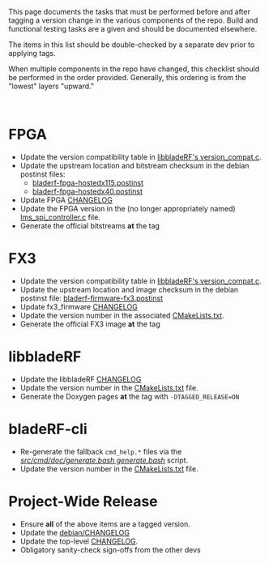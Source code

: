 This page documents the tasks that must be performed before and after tagging a version change in the various components of the repo.  Build and functional testing tasks are a given and should be documented elsewhere.

The items in this list should be double-checked by a separate dev prior to applying tags.

When multiple components in the repo have changed, this checklist should be performed in the order provided. Generally, this ordering is from the "lowest" layers "upward."

<br>

= FPGA =
* Update the version compatibility table in [https://github.com/Nuand/bladeRF/blob/dddc72f1c6c15ceeb73250daeba07515ff4a7e6f/host/libraries/libbladeRF/src/version_compat.c#L30 libbladeRF's version_compat.c ].
* Update the upstream location and bitstream checksum in the debian postinst files:
** [https://github.com/Nuand/bladeRF/blob/dddc72f1c6c15ceeb73250daeba07515ff4a7e6f/debian/bladerf-fpga-hostedx115.postinst bladerf-fpga-hostedx115.postinst]
** [https://github.com/Nuand/bladeRF/blob/dddc72f1c6c15ceeb73250daeba07515ff4a7e6f/debian/bladerf-fpga-hostedx115.postinst bladerf-fpga-hostedx40.postinst]
* Update FPGA [https://github.com/Nuand/bladeRF/blob/dddc72f1c6c15ceeb73250daeba07515ff4a7e6f/hdl/CHANGELOG CHANGELOG]
* Update the FPGA version in the (no longer appropriately named) [https://github.com/Nuand/bladeRF/blob/dddc72f1c6c15ceeb73250daeba07515ff4a7e6f/hdl/fpga/ip/altera/nios_system/software/lms_spi_controller/lms_spi_controller.c#L48 lms_spi_controller.c] file.
* Generate the official bitstreams '''at''' the tag

= FX3 =
* Update the version compatibility table in [https://github.com/Nuand/bladeRF/blob/dddc72f1c6c15ceeb73250daeba07515ff4a7e6f/host/libraries/libbladeRF/src/version_compat.c#L30 libbladeRF's version_compat.c ].
* Update the upstream location and image checksum in the debian postinst file: [https://github.com/Nuand/bladeRF/blob/dddc72f1c6c15ceeb73250daeba07515ff4a7e6f/debian/bladerf-firmware-fx3.postinst bladerf-firmware-fx3.postinst]
* Update fx3_firmware [https://github.com/Nuand/bladeRF/blob/dddc72f1c6c15ceeb73250daeba07515ff4a7e6f/fx3_firmware/CHANGELOG CHANGELOG]
* Update the version number in the associated [https://github.com/Nuand/bladeRF/blob/dddc72f1c6c15ceeb73250daeba07515ff4a7e6f/fx3_firmware/CMakeLists.txt#L4 CMakeLists.txt].
* Generate the official FX3 image '''at''' the tag

= libbladeRF =
* Update the libbladeRF [https://github.com/Nuand/bladeRF/blob/dddc72f1c6c15ceeb73250daeba07515ff4a7e6f/host/libraries/libbladeRF/CHANGELOG CHANGELOG]
* Update the version number in the [https://github.com/Nuand/bladeRF/blob/dddc72f1c6c15ceeb73250daeba07515ff4a7e6f/host/libraries/libbladeRF/CMakeLists.txt#L24 CMakeLists.txt] file.
* Generate the Doxygen pages '''at''' the tag with <code>-DTAGGED_RELEASE=ON</code>

= bladeRF-cli =
* Re-generate the fallback <code>cmd_help.*</code> files via the ''[https://github.com/Nuand/bladeRF/tree/dddc72f1c6c15ceeb73250daeba07515ff4a7e6f/host/utilities/bladeRF-cli/src/cmd/doc src/cmd/doc/generate.bash generate.bash]'' script.
* Update the version number in the [https://github.com/Nuand/bladeRF/blob/dddc72f1c6c15ceeb73250daeba07515ff4a7e6f/host/utilities/bladeRF-cli/CMakeLists.txt#L8 CMakeLists.txt] file.

= Project-Wide Release =
* Ensure '''all''' of the above items are a tagged version. 
* Update the [https://github.com/rtucker/bladeRF/blob/2ec1abaa51b4e457782f2b655f573f31ffdcc020/debian/changelog debian/CHANGELOG]
* Update the top-level [https://github.com/Nuand/bladeRF/blob/dddc72f1c6c15ceeb73250daeba07515ff4a7e6f/CHANGELOG CHANGELOG].
* Obligatory sanity-check sign-offs from the other devs
